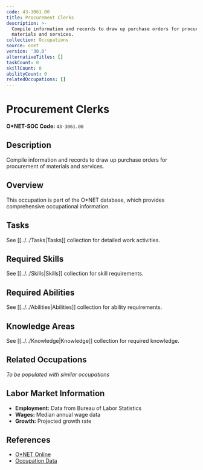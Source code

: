 ```yaml
---
code: 43-3061.00
title: Procurement Clerks
description: >-
  Compile information and records to draw up purchase orders for procurement of
  materials and services.
collection: Occupations
source: onet
version: '30.0'
alternativeTitles: []
taskCount: 0
skillCount: 0
abilityCount: 0
relatedOccupations: []
---
```

# Procurement Clerks

**O*NET-SOC Code:** `43-3061.00`

## Description

Compile information and records to draw up purchase orders for procurement of materials and services.

## Overview

This occupation is part of the O*NET database, which provides comprehensive occupational information.

## Tasks

See [[../../Tasks|Tasks]] collection for detailed work activities.

## Required Skills

See [[../../Skills|Skills]] collection for skill requirements.

## Required Abilities

See [[../../Abilities|Abilities]] collection for ability requirements.

## Knowledge Areas

See [[../../Knowledge|Knowledge]] collection for required knowledge.

## Related Occupations

*To be populated with similar occupations*

## Labor Market Information

- **Employment:** Data from Bureau of Labor Statistics
- **Wages:** Median annual wage data
- **Growth:** Projected growth rate

## References

- [O*NET Online](https://www.onetonline.org/link/summary/43-3061.00)
- [Occupation Data](https://www.onetcenter.org/)
